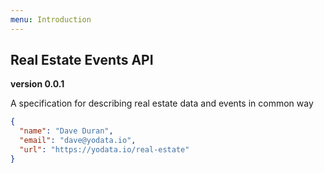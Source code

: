 ```yaml
---
menu: Introduction
---
```



## Real Estate Events API

**version 0.0.1**

A specification for describing real estate data and events in common way

```json
{
  "name": "Dave Duran",
  "email": "dave@yodata.io",
  "url": "https://yodata.io/real-estate"
}
```
